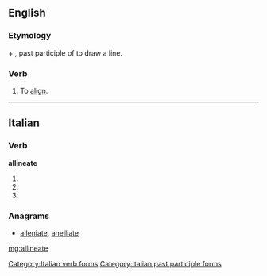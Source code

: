 ==English==

===Etymology===
{{etyl|la}} {{lena}} {{term|ad}} + {{term|lineatus}}, past participle of {{term|lineare}} to draw a line.

===Verb===
{{en-verb|allineat|ed}}

# To [[align]].
#: {{rfquotek|Herschel}}

{{Webster 1913}}

----

==Italian==

===Verb===
'''allineate'''

# {{conjugation of|allineare||2|p|pres|ind|lang=it}}
# {{conjugation of|allineare||2|p|imp|lang=it}}
# {{form of|[[feminine|Feminine]] plural|allineato}}

===Anagrams===
* [[alleniate#Italian|alleniate]], [[anelliate#Italian|anelliate]]

[[Category:Italian verb forms]]
[[Category:Italian past participle forms]]

[[mg:allineate]]